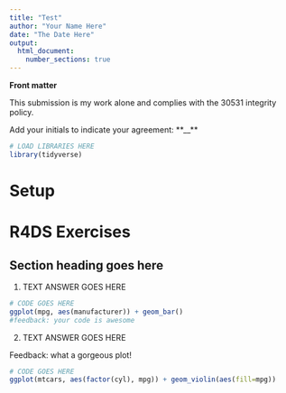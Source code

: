 ```yaml
---
title: "Test"
author: "Your Name Here"
date: "The Date Here"
output:
  html_document:
    number_sections: true
---
```

**Front matter**

This submission is my work alone and complies with the 30531 integrity policy.
  
  Add your initials to indicate your agreement: **__**


```r
# LOAD LIBRARIES HERE
library(tidyverse)
```

# Setup

# R4DS Exercises
## Section heading goes here
<!--Please do your best to match the problem set numbering. This will happen 
    automatically if you follow the pattern of #s.
    
    One # gives you a main heading; 
    two ## give a sub-heading. 
    For the next layer of numbering, please follow the numbering manually; 
    If you are really interested in automatic numbering see a TA.
    
    Try knit to html before proceeding to see what the output will look like!
    -->
    
    
1. TEXT ANSWER GOES HERE

```r
# CODE GOES HERE
ggplot(mpg, aes(manufacturer)) + geom_bar()
#feedback: your code is awesome
```

2. TEXT ANSWER GOES HERE

Feedback: what a gorgeous plot!

```r
# CODE GOES HERE
ggplot(mtcars, aes(factor(cyl), mpg)) + geom_violin(aes(fill=mpg))
```

